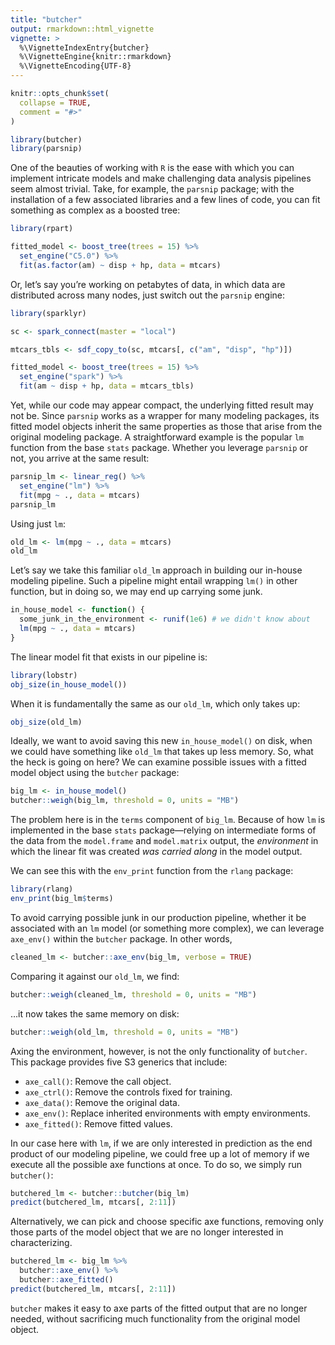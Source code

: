 ```yaml
---
title: "butcher"
output: rmarkdown::html_vignette
vignette: >
  %\VignetteIndexEntry{butcher}
  %\VignetteEngine{knitr::rmarkdown}
  %\VignetteEncoding{UTF-8}
---
```


```r
knitr::opts_chunk$set(
  collapse = TRUE,
  comment = "#>"
)
```

```r
library(butcher)
library(parsnip)
```

One of the beauties of working with `R` is the ease with which you can implement intricate models and make challenging data analysis pipelines seem almost trivial. Take, for example, the `parsnip` package; with the installation of a few associated libraries and a few lines of code, you can fit something as complex as a boosted tree:  

```r
library(rpart)

fitted_model <- boost_tree(trees = 15) %>%
  set_engine("C5.0") %>%
  fit(as.factor(am) ~ disp + hp, data = mtcars)
```

Or, let’s say you’re working on petabytes of data, in which data are distributed across many nodes, just switch out the `parsnip` engine: 

```r
library(sparklyr)

sc <- spark_connect(master = "local")

mtcars_tbls <- sdf_copy_to(sc, mtcars[, c("am", "disp", "hp")])

fitted_model <- boost_tree(trees = 15) %>%
  set_engine("spark") %>%
  fit(am ~ disp + hp, data = mtcars_tbls)
```

Yet, while our code may appear compact, the underlying fitted result may not be. Since `parsnip` works as a wrapper for many modeling packages, its fitted model objects inherit the same properties as those that arise from the original modeling package. A straightforward example is the popular `lm` function from the base `stats` package. Whether you leverage `parsnip` or not, you arrive at the same result:

```r
parsnip_lm <- linear_reg() %>% 
  set_engine("lm") %>% 
  fit(mpg ~ ., data = mtcars) 
parsnip_lm
```

Using just `lm`:

```r
old_lm <- lm(mpg ~ ., data = mtcars) 
old_lm
```

Let's say we take this familiar `old_lm` approach in building our in-house modeling pipeline. Such a pipeline might entail wrapping `lm()` in other function, but in doing so, we may end up carrying some junk.

```r
in_house_model <- function() {
  some_junk_in_the_environment <- runif(1e6) # we didn't know about
  lm(mpg ~ ., data = mtcars) 
}
```

The linear model fit that exists in our pipeline is: 

```r
library(lobstr)
obj_size(in_house_model())
```

When it is fundamentally the same as our `old_lm`, which only takes up: 

```r
obj_size(old_lm)
```

Ideally, we want to avoid saving this new `in_house_model()` on disk, when we could have something like `old_lm` that takes up less memory. So, what the heck is going on here? We can examine possible issues with a fitted model object using the `butcher` package: 

```r
big_lm <- in_house_model()
butcher::weigh(big_lm, threshold = 0, units = "MB")
```

The problem here is in the `terms` component of `big_lm`. Because of how `lm` is implemented in the base `stats` package---relying on intermediate forms of the data from the `model.frame` and `model.matrix` output, the *environment* in which the linear fit was created *was carried along* in the model output. 

We can see this with the `env_print` function from the `rlang` package:  

```r
library(rlang)
env_print(big_lm$terms)
```

To avoid carrying possible junk in our production pipeline, whether it be associated with an `lm` model (or something more complex), we can leverage `axe_env()` within the `butcher` package. In other words, 

```r
cleaned_lm <- butcher::axe_env(big_lm, verbose = TRUE)
```

Comparing it against our `old_lm`, we find:

```r
butcher::weigh(cleaned_lm, threshold = 0, units = "MB")
```

...it now takes the same memory on disk:

```r
butcher::weigh(old_lm, threshold = 0, units = "MB")
```

Axing the environment, however, is not the only functionality of `butcher`. This package provides five S3 generics that include: 

- `axe_call()`: Remove the call object. 
- `axe_ctrl()`: Remove the controls fixed for training.
- `axe_data()`: Remove the original data.
- `axe_env()`: Replace inherited environments with empty environments. 
- `axe_fitted()`: Remove fitted values.

In our case here with `lm`, if we are only interested in prediction as the end product of our modeling pipeline, we could free up a lot of memory if we execute all the possible axe functions at once. To do so, we simply run `butcher()`: 

```r
butchered_lm <- butcher::butcher(big_lm)
predict(butchered_lm, mtcars[, 2:11])
```

Alternatively, we can pick and choose specific axe functions, removing only those parts of the model object that we are no longer interested in characterizing.

```r
butchered_lm <- big_lm %>%
  butcher::axe_env() %>% 
  butcher::axe_fitted()
predict(butchered_lm, mtcars[, 2:11])
```

`butcher` makes it easy to axe parts of the fitted output that are no longer needed, without sacrificing much functionality from the original model object.
